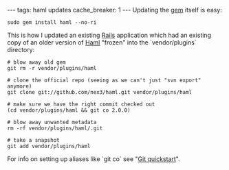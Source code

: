 ---
tags: haml updates
cache_breaker: 1
---
Updating the [[gem]] itself is easy:

 sudo gem install haml --no-ri

This is how I updated an existing [[Rails]] application which had an existing copy of an older version of [[Haml]] "frozen" into the `vendor/plugins` directory:

<pre># blow away old gem
git rm -r vendor/plugins/haml

# clone the official repo (seeing as we can't just "svn export" anymore)
git clone git://github.com/nex3/haml.git vendor/plugins/haml

# make sure we have the right commit checked out
(cd vendor/plugins/haml && git co 2.0.0)

# blow away unwanted metadata
rm -rf vendor/plugins/haml/.git

# take a snapshot
git add vendor/plugins/haml</pre>

For info on setting up aliases like `git co` see "[[Git quickstart]]".

